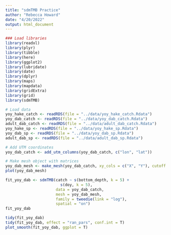 ```yaml
---
title: "sdmTMB Practice"
author: "Rebecca Howard"
date: "4/20/2022"
output: html_document
---
```


```r
### Load libraries
library(readxl)
library(plyr)
library(tibble)
library(here)
library(ggplot2)
library(lubridate)
library(date)
library(dplyr)
library(maps)
library(mapdata)
library(gridExtra)
library(grid)
library(sdmTMB)
```

```r
# Load data
yoy_hake_catch <- readRDS(file = "../data/yoy_hake_catch.Rdata")
yoy_dab_catch <- readRDS(file = "../data/yoy_dab_catch.Rdata")
adult_dab_catch <- readRDS(file = "../data/adult_dab_catch.Rdata")
yoy_hake_sp <- readRDS(file = "../data/yoy_hake_sp.Rdata")
yoy_dab_sp <- readRDS(file = "../data/yoy_dab_sp.Rdata")
adult_dab_sp <- readRDS(file = "../data/adult_dab_sp.Rdata")

# Add UTM coordinates
yoy_dab_catch <- add_utm_columns(yoy_dab_catch, c("lon", "lat"))
```

```r
# Make mesh object with matrices
yoy_dab_mesh <- make_mesh(yoy_dab_catch, xy_cols = c("X", "Y"), cutoff = 10)
plot(yoy_dab_mesh)
```

```r
fit_yoy_dab <- sdmTMB(catch ~ s(bottom_depth, k = 5) +
                        s(doy, k = 5),
                      data = yoy_dab_catch,
                      mesh = yoy_dab_mesh,
                      family = tweedie(link = "log"),
                      spatial = "on")
fit_yoy_dab
```

```r
tidy(fit_yoy_dab)
tidy(fit_yoy_dab, effect = "ran_pars", conf.int = T)
plot_smooth(fit_yoy_dab, ggplot = T)
```


